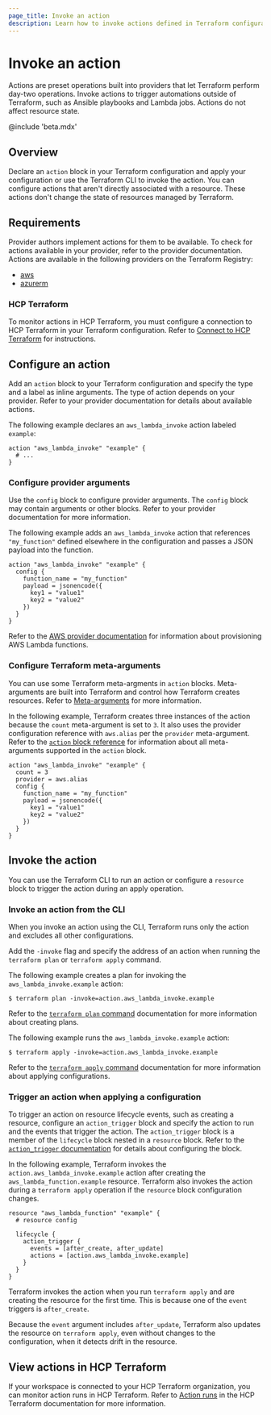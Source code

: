 ```yaml
---
page_title: Invoke an action
description: Learn how to invoke actions defined in Terraform configuration language to perform day-2 operations, such as triggering Ansible playbooks and Lambda functions.
---
```


# Invoke an action

Actions are preset operations built into providers that let Terraform perform day-two operations. Invoke actions to trigger automations outside of Terraform, such as Ansible playbooks and Lambda jobs. Actions do not affect resource state. 

@include 'beta.mdx'

## Overview

Declare an `action` block in your Terraform configuration and apply your configuration or use the Terraform CLI to invoke the action. You can configure actions that aren't directly associated with a resource. These actions don't change the state of resources managed by Terraform.

## Requirements

Provider authors implement actions for them to be available. To check for actions available in your provider, refer to the provider documentation. Actions are available in the following providers on the Terraform Registry:

- [aws](https://registry.terraform.io/providers/hashicorp/aws/latest) 
- [azurerm](https://registry.terraform.io/providers/hashicorp/azurerm/latest)
 
### HCP Terraform 

To monitor actions in HCP Terraform, you must configure a connection to HCP Terraform in your Terraform configuration. Refer to [Connect to HCP Terraform](/terraform/cli/cloud/settings) for instructions.
 
## Configure an action

Add an `action` block to your Terraform configuration and specify the type and a label as inline arguments. The type of action depends on your provider. Refer to your provider documentation for details about available actions.

The following example declares an `aws_lambda_invoke` action labeled `example`:

```hcl
action "aws_lambda_invoke" "example" {
  # ...
}
```

### Configure provider arguments

Use the `config` block to configure provider arguments. The `config` block may contain arguments or other blocks. Refer to your provider documentation for more information. 

The following example adds an `aws_lambda_invoke` action that references `"my_function"` defined elsewhere in the configuration and passes a JSON payload into the function. 

```hcl
action "aws_lambda_invoke" "example" {
  config {
    function_name = "my_function"
    payload = jsonencode({
      key1 = "value1"
      key2 = "value2"
    })
  }
}
```

Refer to the [AWS provider documentation](https://registry.terraform.io/providers/hashicorp/aws/6.14.1/docs/resources/lambda_function#basic-function-with-nodejs) for information about provisioning AWS Lambda functions.

### Configure Terraform meta-arguments

You can use some Terraform meta-argments in `action` blocks. Meta-arguments are built into Terraform and control how Terraform creates resources. Refer to [Meta-arguments](/terraform/language/meta-arguments) for more information.

In the following example, Terraform creates three instances of the action because the `count` meta-argument is set to `3`. It also uses the provider configuration reference with `aws.alias` per the `provider` meta-argument. Refer to the [`action` block reference](/terraform/language/block/action) for information about all meta-arguments supported in the `action` block. 


```hcl
action "aws_lambda_invoke" "example" {
  count = 3 
  provider = aws.alias
  config {
    function_name = "my_function"
    payload = jsonencode({
      key1 = "value1"
      key2 = "value2"
    })
  }
}
```

## Invoke the action

You can use the Terraform CLI to run an action or configure a `resource` block to trigger the action during an apply operation.

### Invoke an action from the CLI

When you invoke an action using the CLI, Terraform runs only the action and excludes all other configurations. 

Add the `-invoke` flag and specify the address of an action when running the `terraform plan` or `terraform apply` command. 

The following example creates a plan for invoking the `aws_lambda_invoke.example` action:

```shell-session
$ terraform plan -invoke=action.aws_lambda_invoke.example
```

Refer to the [`terraform plan` command](/terraform/cli/commands/plan) documentation for more information about creating plans.

The following example runs the `aws_lambda_invoke.example` action:

```shell-session
$ terraform apply -invoke=action.aws_lambda_invoke.example
```

Refer to the [`terraform apply` command](/terraform/cli/commands/apply) documentation for more information about applying configurations.

### Trigger an action when applying a configuration

To trigger an action on resource lifecycle events, such as creating a resource, configure an `action_trigger` block and specify the action to run and the events that trigger the action. The `action_trigger` block is a member of the `lifecycle` block nested in a `resource` block. Refer to the [`action_trigger` documentation](/terraform/language/block/resource#action_trigger) for details about configuring the block.

In the following example, Terraform invokes the `action.aws_lambda_invoke.example` action after creating the `aws_lambda_function.example` resource. Terraform also invokes the action during a `terraform apply` operation if the `resource` block configuration changes.

```hcl
resource "aws_lambda_function" "example" {
  # resource config 

  lifecycle {
    action_trigger {
      events = [after_create, after_update]
      actions = [action.aws_lambda_invoke.example]
    }
  }
}
```

Terraform invokes the action when you run `terraform apply` and are creating the resource for the first time. This is because one of the `event` triggers is `after_create`. 

Because the  `event` argument includes `after_update`, Terraform also updates the resource on `terraform apply`, even without changes to the configuration, when it detects drift in the resource. 

## View actions in HCP Terraform

If your workspace is connected to your HCP Terraform organization, you can monitor action runs in HCP Terraform. Refer to [Action runs](/terraform/cloud-docs/run/manage#action-runs) in the HCP Terraform documentation for more information.
